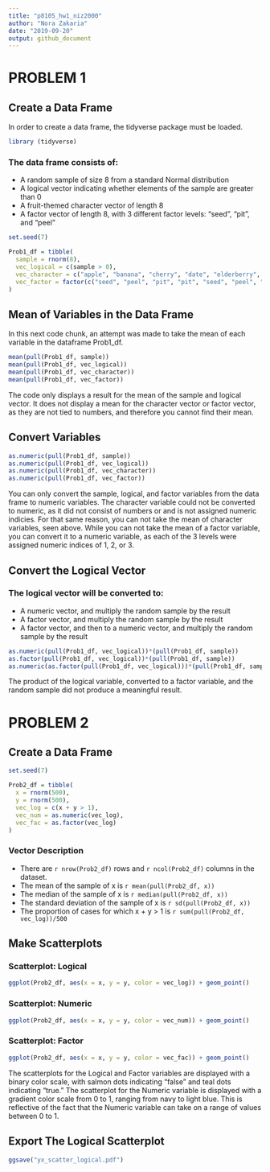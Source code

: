 ```yaml
---
title: "p8105_hw1_niz2000"
author: "Nora Zakaria"
date: "2019-09-20"
output: github_document
---
```


# PROBLEM 1

## Create a Data Frame

In order to create a data frame, the tidyverse package must be loaded.

```r
library (tidyverse)
```

### The data frame consists of:
* A random sample of size 8 from a standard Normal distribution
* A logical vector indicating whether elements of the sample are greater than 0
* A fruit-themed character vector of length 8
* A factor vector of length 8, with 3 different factor levels: "seed", "pit", and "peel"

```r
set.seed(7)

Prob1_df = tibble(
  sample = rnorm(8),
  vec_logical = c(sample > 0), 
  vec_character = c("apple", "banana", "cherry", "date", "elderberry", "fig", "guava", "honeydew"),
  vec_factor = factor(c("seed", "peel", "pit", "pit", "seed", "peel", "seed", "seed"))
)
```

## Mean of Variables in the Data Frame

In this next code chunk, an attempt was made to take the mean of each variable in the dataframe Prob1_df. 

```r
mean(pull(Prob1_df, sample))
mean(pull(Prob1_df, vec_logical))
mean(pull(Prob1_df, vec_character))
mean(pull(Prob1_df, vec_factor))
```

The code only displays a result for the mean of the sample and logical vector. It does not display a mean for the character vector or factor vector, as they are not tied to numbers, and therefore you cannot find their mean. 

## Convert Variables

```r
as.numeric(pull(Prob1_df, sample))
as.numeric(pull(Prob1_df, vec_logical))
as.numeric(pull(Prob1_df, vec_character))
as.numeric(pull(Prob1_df, vec_factor))
```

You can only convert the sample, logical, and factor variables from the data frame to numeric variables. The character variable could not be converted to numeric, as it did not consist of numbers or and is not assigned numeric indicies. For that same reason, you can not take the mean of character variables, seen above. While you can not take the mean of a factor variable, you can convert it to a numeric variable, as each of the 3 levels were assigned numeric indices of 1, 2, or 3.

## Convert the Logical Vector

### The logical vector will be converted to:
* A numeric vector, and multiply the random sample by the result
* A factor vector, and multiply the random sample by the result
* A factor vector, and then to a numeric vector, and multiply the random sample by the result

```r
as.numeric(pull(Prob1_df, vec_logical))*(pull(Prob1_df, sample))
as.factor(pull(Prob1_df, vec_logical))*(pull(Prob1_df, sample))
as.numeric(as.factor(pull(Prob1_df, vec_logical)))*(pull(Prob1_df, sample))
```

The product of the logical variable, converted to a factor variable, and the random sample did not produce a meaningful result. 


# PROBLEM 2

## Create a Data Frame

```r
set.seed(7)

Prob2_df = tibble(
  x = rnorm(500),
  y = rnorm(500),
  vec_log = c(x + y > 1),
  vec_num = as.numeric(vec_log),
  vec_fac = as.factor(vec_log)
)
```

### Vector Description
* There are `r nrow(Prob2_df)` rows and `r ncol(Prob2_df)` columns in the dataset.
* The mean of the sample of x is `r mean(pull(Prob2_df, x))`
* The median of the sample of x is `r median(pull(Prob2_df, x))`
* The standard deviation of the sample of x is `r sd(pull(Prob2_df, x))`
* The proportion of cases for which x + y > 1 is `r sum(pull(Prob2_df, vec_log))/500`

## Make Scatterplots

### Scatterplot: Logical
```r
ggplot(Prob2_df, aes(x = x, y = y, color = vec_log)) + geom_point()
```

### Scatterplot: Numeric
```r
ggplot(Prob2_df, aes(x = x, y = y, color = vec_num)) + geom_point()
```

### Scatterplot: Factor
```r
ggplot(Prob2_df, aes(x = x, y = y, color = vec_fac)) + geom_point()
```

The scatterplots for the Logical and Factor variables are displayed with a binary color scale, with salmon dots indicating "false" and teal dots indicating "true." The scatterplot for the Numeric variable is displayed with a gradient color scale from 0 to 1, ranging from navy to light blue. This is reflective of the fact that the Numeric variable can take on a range of values between 0 to 1.  

## Export The Logical Scatterplot
```r
ggsave("yx_scatter_logical.pdf")
```

